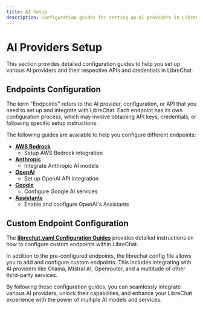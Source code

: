```yaml
---
title: AI Setup
description: Configuration guides for setting up AI providers in LibreChat
---
```


# AI Providers Setup

This section provides detailed configuration guides to help you set up various AI providers and their respective APIs and credentials in LibreChat.

## Endpoints Configuration

The term "Endpoints" refers to the AI provider, configuration, or API that you need to set up and integrate with LibreChat. Each endpoint has its own configuration process, which may involve obtaining API keys, credentials, or following specific setup instructions.

The following guides are available to help you configure different endpoints:

- **[AWS Bedrock](/docs/configuration/pre_configured_ai/bedrock)**
    - Setup AWS Bedrock integration
- **[Anthropic](/docs/configuration/pre_configured_ai/anthropic)**
    - Integrate Anthropic AI models
- **[OpenAI](/docs/configuration/pre_configured_ai/openai)**
    - Set up OpenAI API integration
- **[Google](/docs/configuration/pre_configured_ai/google)**
    - Configure Google AI services
- **[Assistants](/docs/configuration/pre_configured_ai/assistants)**
    - Enable and configure OpenAI's Assistants

## Custom Endpoint Configuration

The **[librechat.yaml Configuration Guides](/docs/configuration/librechat_yaml)** provides detailed instructions on how to configure custom endpoints within LibreChat.

In addition to the pre-configured endpoints, the librechat config file allows you to add and configure custom endpoints. This includes integrating with AI providers like Ollama, Mistral AI, Openrouter, and a multitude of other third-party services.

By following these configuration guides, you can seamlessly integrate various AI providers, unlock their capabilities, and enhance your LibreChat experience with the power of multiple AI models and services.